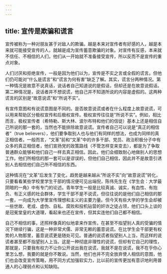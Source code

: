 ```yaml
---
---
---
```

title: 宣传是欺骗和谎言
---





宣传被称为一种对朋友甚于对敌人的欺骗。越是本来对宣传者有好感的人，越是本来就可能接受宣传的人，就越是成为宣传蓄意欺骗的对象。对宣传有反感，本来就不信任、不相信的人们，他们从一开始就不准备接受宣传，所以反而不是宣传的重点对象。

人们讨厌和拒绝宣传，一般是因为他们以为，宣传是不实之言或全假的谎言。但他们仍可能对“什么是谎言”和“谎言为何有害”缺乏了解。其实，谎言分两种情况。第一种情况是故意不说真话，说话者自己知道说的是假话，但却还是在故意说假话。第二种情况是，说话者并不想说谎，他自己并不知道所说的内容是虚假的。这两种谎言的区别是“故意说谎”和“所说不实”。

有宣传意图和有说谎意图是不同的。是否故意说谎或者在什么程度上故意说谎，可以用来帮助区分极权宣传和后极权宣传。极权宣传往往是“所说不实”。例如，相比而言，极权宣传者（希特勒、斯大林、波尔布特和他们的信徒）基本上还是相信自己所说的那一套的，当然也不能排除故意说谎。宣传者自己可以说是“真正的相信者”（true believers），他们要争取别人也与他们有同样的想法，也成为同样的真正相信者。一般而言，“文革”前和“文革”中的许多干部、党员、政治积极分子中有众多的真正相信者，他们宣扬党的政策路线（不管怎样变来变去），都是为了争取普通群众能够和他们自己一样去真正相信。因此，他们会细致耐心地做别人的思想工作。他们所相信的那一套可以是谬误的，但他们自己相信，因此并不是故意引诱别人去相信他们自己所不相信的东西。

这种情况在“文革”后发生了变化，趋势是越来越从“所说不实”向“故意说谎”转化，只要看看某些学校里学生干部的情况便可见出端倪，陈伟先生在《学生会：大学最阴暗的一角》中有专门的论述。青年学生一般是比较真诚、诚实，有血性、有抱负、有正义感的社会群体，学生干部不是不说谎，但往往说的是他们自己相信的那一套，一向成为大学里宣传理想和主义的主要力量。但今天有些大学的学生会却被一些世故、老成、虚伪、自私、腐败和投机钻营的奸诈之徒占领，他们口头上谈的是冠冕堂皇的大道理，看起来也还在宣传，但其实连他们自己都不相信。

自己不相信的事，还照样像真的似地拿来作宣传。在甚至不指望别人真的受骗的情况下继续行骗，这是一种非常犬儒、非常无赖的蓄意说谎。在比学生会干部更有权势的人物那里，蓄意说谎更是随处可见。普通的说谎者指望别人上当，而这样的说谎者甚至都不指望别人上当。这是一种彻底非理性的说谎，但却有它自己的理性，那就是，只要我有权力不让你公开说出我在说谎，我就不是在说谎，我不在乎你心里怎么想，我要的就是你不敢说。当然，他们也并不完全放弃使人相信的意图，他们也会改变宣传策略，用不同方式加强软实力，比以前的宣传更加有意识地利用普通人的心理弱点和认知缺陷。